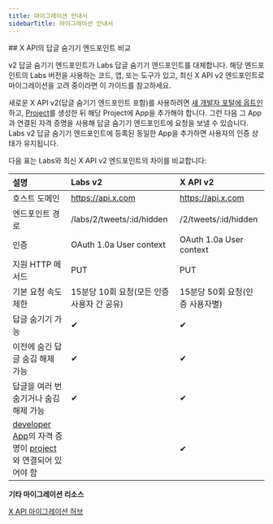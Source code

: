```yaml
---
title: 마이그레이션 안내서
sidebarTitle: 마이그레이션 안내서
---
```



<div id="comparing-x-apis-hide-replies-endpoints">
  ## X API의 답글 숨기기 엔드포인트 비교
</div>

v2 답글 숨기기 엔드포인트가 Labs 답글 숨기기 엔드포인트를 대체합니다. 해당 엔드포인트의 Labs 버전을 사용하는 코드, 앱, 또는 도구가 있고, 최신 X API v2 엔드포인트로 마이그레이션을 고려 중이라면 이 가이드를 참고하세요.

새로운 X API v2(답글 숨기기 엔드포인트 포함)를 사용하려면 [새 개발자 포털에 옵트인](https://developer.x.com/en/portal/opt-in)하고, [Project](/ko/resources/fundamentals/projects)를 생성한 뒤 해당 Project에 App을 추가해야 합니다. 그런 다음 그 App과 연결된 자격 증명을 사용해 답글 숨기기 엔드포인트에 요청을 보낼 수 있습니다. Labs v2 답글 숨기기 엔드포인트에 등록된 동일한 App을 추가하면 사용자의 인증 상태가 유지됩니다.

다음 표는 Labs와 최신 X API v2 엔드포인트의 차이를 비교합니다:
 

| **설명** | **Labs v2** | **X API v2** |
| :--- | :--- | :--- |
| 호스트 도메인 | https://api.x.com | https://api.x.com |
| 엔드포인트 경로 | /labs/2/tweets/:id/hidden | /2/tweets/:id/hidden |
| 인증 | OAuth 1.0a User context | OAuth 1.0a User context |
| 지원 HTTP 메서드 | PUT | PUT |
| 기본 요청 속도 제한 | 15분당 10회 요청(모든 인증 사용자 간 공유) | 15분당 50회 요청(인증 사용자별) |
| 답글 숨기기 가능 | ✔︎  | ✔︎  |
| 이전에 숨긴 답글 숨김 해제 가능 | ✔︎  | ✔︎  |
| 답글을 여러 번 숨기거나 숨김 해제 가능 | ✔︎  | ✔︎  |
| [developer App](/ko/resources/fundamentals/developer-apps)의 자격 증명이 [project](/ko/resources/fundamentals/projects)와 연결되어 있어야 함 |     | ✔   |

**기타 마이그레이션 리소스**

[X API 마이그레이션 허브](/ko/x-api/migrate/overview)